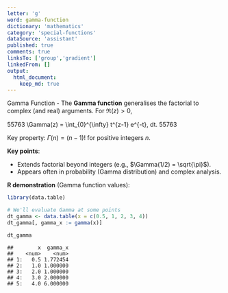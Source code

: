 ```yaml
---
letter: 'g'
word: gamma-function
dictionary: 'mathematics'
category: 'special-functions'
dataSource: 'assistant'
published: true
comments: true
linksTo: ['group','gradient']
linkedFrom: []
output:
  html_document:
    keep_md: true
---
```




<a id="gamma-function">Gamma Function</a> - The **Gamma function** generalises the factorial to complex (and real) arguments. For $\Re(z) > 0$,

55763
\Gamma(z) = \int_{0}^{\infty} t^{z-1} e^{-t}\, dt.
55763

Key property: $\Gamma(n) = (n-1)!$ for positive integers $n$.

**Key points**:
- Extends factorial beyond integers (e.g., $\Gamma(1/2) = \sqrt{\pi}$).
- Appears often in probability (Gamma distribution) and complex analysis.

**R demonstration** (Gamma function values):


``` r
library(data.table)

# We'll evaluate Gamma at some points
dt_gamma <- data.table(x = c(0.5, 1, 2, 3, 4))
dt_gamma[, gamma_x := gamma(x)]

dt_gamma
```

```
##        x  gamma_x
##    <num>    <num>
## 1:   0.5 1.772454
## 2:   1.0 1.000000
## 3:   2.0 1.000000
## 4:   3.0 2.000000
## 5:   4.0 6.000000
```

